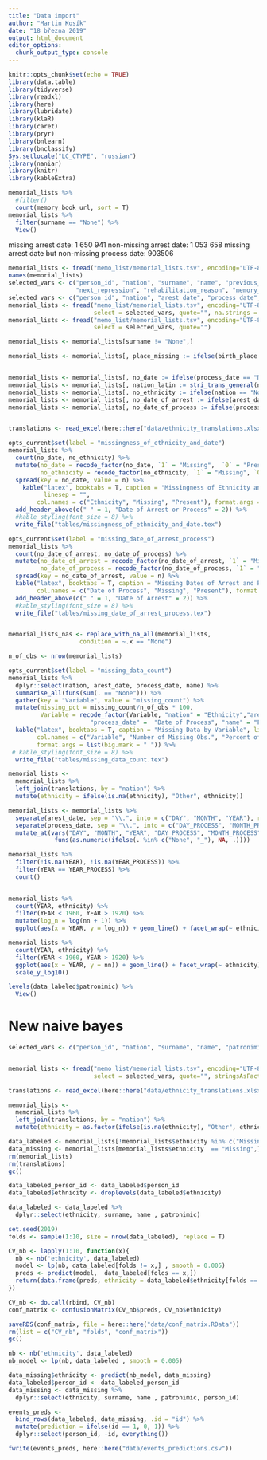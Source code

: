 ```yaml
---
title: "Data import"
author: "Martin Kosík"
date: "18 března 2019"
output: html_document
editor_options: 
  chunk_output_type: console
---
```


```r
knitr::opts_chunk$set(echo = TRUE)
library(data.table)
library(tidyverse)
library(readxl)
library(here)
library(lubridate)
library(klaR)
library(caret)
library(pryr)
library(bnlearn)
library(bnclassify)
Sys.setlocale("LC_CTYPE", "russian") 
library(naniar)
library(knitr)
library(kableExtra)
```

```r
memorial_lists %>% 
  #filter()
  count(memory_book_url, sort = T)
memorial_lists %>% 
  filter(surname == "None") %>% 
  View()

```
missing arrest date: 1 650 941
non-missing arrest date: 1 053 658
missing arrest date but non-missing process date: 903506
```r
memorial_lists <- fread("memo_list/memorial_lists.tsv", encoding="UTF-8", nrows = 20, sep="\t")
names(memorial_lists)
selected_vars <- c("person_id", "nation", "surname", "name", "previous_repression",
                   "next_repression", "rehabilitation_reason", "memory_book", "memory_book_url")
selected_vars <- c("person_id", "nation", "arest_date", "process_date", "surname", "name")
memorial_lists <- fread("memo_list/memorial_lists.tsv", encoding="UTF-8", sep="\t", 
                        select = selected_vars, quote="", na.strings = "None")
memorial_lists <- fread("memo_list/memorial_lists.tsv", encoding="UTF-8", sep="\t", 
                        select = selected_vars, quote="")

memorial_lists <- memorial_lists[surname != "None",]

memorial_lists <- memorial_lists[, place_missing := ifelse(birth_place == "None" & live_place == "None", 1, 0)]


memorial_lists <- memorial_lists[, no_date := ifelse(process_date == "None" & arest_date == "None", 1, 0)]
memorial_lists <- memorial_lists[, nation_latin := stri_trans_general(nation, "cyrillic-latin")]
memorial_lists <- memorial_lists[, no_ethnicity := ifelse(nation == "None", 1, 0)]
memorial_lists <- memorial_lists[, no_date_of_arrest := ifelse(arest_date == "None", 1, 0)]
memorial_lists <- memorial_lists[, no_date_of_process := ifelse(process_date == "None", 1, 0)]


translations <- read_excel(here::here("data/ethnicity_translations.xlsx"))

opts_current$set(label = "missingness_of_ethnicity_and_date")
memorial_lists %>% 
  count(no_date, no_ethnicity) %>% 
  mutate(no_date = recode_factor(no_date, `1` = "Missing",  `0` = "Present"),
         no_ethnicity = recode_factor(no_ethnicity, `1` = "Missing", `0` = "Present")) %>% 
  spread(key = no_date, value = n) %>% 
    kable("latex", booktabs = T, caption = "Missingness of Ethnicity and Dates of Arrest and Process",
          linesep = "",
        col.names = c("Ethnicity", "Missing", "Present"), format.args = list(big.mark = " ")) %>% 
  add_header_above(c(" " = 1, "Date of Arrest or Process" = 2)) %>% 
  #kable_styling(font_size = 8) %>% 
  write_file("tables/missingness_of_ethnicity_and_date.tex")

opts_current$set(label = "missing_date_of_arrest_process")
memorial_lists %>% 
  count(no_date_of_arrest, no_date_of_process) %>% 
  mutate(no_date_of_arrest = recode_factor(no_date_of_arrest, `1` = "Missing",  `0` = "Present"),
         no_date_of_process = recode_factor(no_date_of_process, `1` = "Missing", `0` = "Present")) %>% 
  spread(key = no_date_of_arrest, value = n) %>% 
  kable("latex", booktabs = T, caption = "Missing Dates of Arrest and Process", linesep = "",
        col.names = c("Date of Process", "Missing", "Present"), format.args = list(big.mark = " ")) %>% 
  add_header_above(c(" " = 1, "Date of Arrest" = 2)) %>% 
  #kable_styling(font_size = 8) %>% 
  write_file("tables/missing_date_of_arrest_process.tex")


memorial_lists_nas <- replace_with_na_all(memorial_lists,
                    condition = ~.x == "None")


```


```r
n_of_obs <- nrow(memorial_lists)

opts_current$set(label = "missing_data_count")
memorial_lists %>% 
  dplyr::select(nation, arest_date, process_date, name) %>% 
  summarise_all(funs(sum(. == "None"))) %>% 
  gather(key = "Variable", value = "missing_count") %>% 
  mutate(missing_pct = missing_count/n_of_obs * 100,
         Variable = recode_factor(Variable, "nation" = "Ethnicity","arest_date" = "Date of Arrest", 
                       "process_date" =  "Date of Process", "name" = "First Name", "surname" = "Surname")) %>% 
  kable("latex", booktabs = T, caption = "Missing Data by Variable", linesep = "", digits = 2,
        col.names = c("Variable", "Number of Missing Obs.", "Percent of Missing Obs."),
        format.args = list(big.mark = " ")) %>% 
 # kable_styling(font_size = 8) %>% 
  write_file("tables/missing_data_count.tex")
```



```r
memorial_lists <-
  memorial_lists %>% 
  left_join(translations, by = "nation") %>% 
  mutate(ethnicity = ifelse(is.na(ethnicity), "Other", ethnicity))

memorial_lists <- memorial_lists %>% 
  separate(arest_date, sep = "\\.", into = c("DAY", "MONTH", "YEAR"), remove = FALSE) %>% 
  separate(process_date, sep = "\\.", into = c("DAY_PROCESS", "MONTH_PROCESS", "YEAR_PROCESS"), remove = FALSE) %>%
  mutate_at(vars("DAY", "MONTH", "YEAR", "DAY_PROCESS", "MONTH_PROCESS", "YEAR_PROCESS"),
             funs(as.numeric(ifelse(. %in% c("None", "_"), NA, .))))

```

```r
memorial_lists %>% 
  filter(!is.na(YEAR), !is.na(YEAR_PROCESS)) %>% 
  filter(YEAR == YEAR_PROCESS) %>% 
  count()
  
```


```r
memorial_lists %>% 
  count(YEAR, ethnicity) %>% 
  filter(YEAR < 1960, YEAR > 1920) %>% 
  mutate(log_n = log(nn + 1)) %>% 
  ggplot(aes(x = YEAR, y = log_n)) + geom_line() + facet_wrap(~ ethnicity) + theme_bw()

memorial_lists %>% 
  count(YEAR, ethnicity) %>% 
  filter(YEAR < 1960, YEAR > 1920) %>% 
  ggplot(aes(x = YEAR, y = nn)) + geom_line() + facet_wrap(~ ethnicity) + theme_bw() +
  scale_y_log10()

```


```r
levels(data_labeled$patronimic) %>% 
  View()
```


# New naive bayes

```r
selected_vars <- c("person_id", "nation", "surname", "name", "patronimic")


memorial_lists <- fread("memo_list/memorial_lists.tsv", encoding="UTF-8", sep="\t", 
                        select = selected_vars, quote="", stringsAsFactors = TRUE)

translations <- read_excel(here::here("data/ethnicity_translations.xlsx"))

```



```r
memorial_lists <-
  memorial_lists %>% 
  left_join(translations, by = "nation") %>% 
  mutate(ethnicity = as.factor(ifelse(is.na(ethnicity), "Other", ethnicity)))  

data_labeled <- memorial_lists[!memorial_lists$ethnicity %in% c("Missing", "Other"),]
data_missing <- memorial_lists[memorial_lists$ethnicity  == "Missing",]
rm(memorial_lists)
rm(translations)
gc()

data_labeled_person_id <- data_labeled$person_id
data_labeled$ethnicity <- droplevels(data_labeled$ethnicity)

data_labeled <- data_labeled %>% 
  dplyr::select(ethnicity, surname, name , patronimic)
```


```r
set.seed(2019)
folds <- sample(1:10, size = nrow(data_labeled), replace = T)

CV_nb <- lapply(1:10, function(x){ 
  nb <- nb('ethnicity', data_labeled)
  model <- lp(nb, data_labeled[folds != x,] , smooth = 0.005)
  preds <- predict(model,  data_labeled[folds == x,])
  return(data.frame(preds, ethnicity = data_labeled$ethnicity[folds == x]))
})

CV_nb <- do.call(rbind, CV_nb)
conf_matrix <- confusionMatrix(CV_nb$preds, CV_nb$ethnicity)

saveRDS(conf_matrix, file = here::here("data/conf_matrix.RData"))
rm(list = c("CV_nb", "folds", "conf_matrix"))
gc()
```


```r
nb <- nb('ethnicity', data_labeled)
nb_model <- lp(nb, data_labeled , smooth = 0.005)

data_missing$ethnicity <- predict(nb_model, data_missing)
data_labeled$person_id <- data_labeled_person_id
data_missing <- data_missing %>% 
  dplyr::select(ethnicity, surname, name , patronimic, person_id)
```

```r
events_preds <- 
  bind_rows(data_labeled, data_missing, .id = "id") %>% 
  mutate(prediction = ifelse(id == 1, 0, 1)) %>% 
  dplyr::select(person_id, -id, everything())

fwrite(events_preds, here::here("data/events_predictions.csv"))

```

